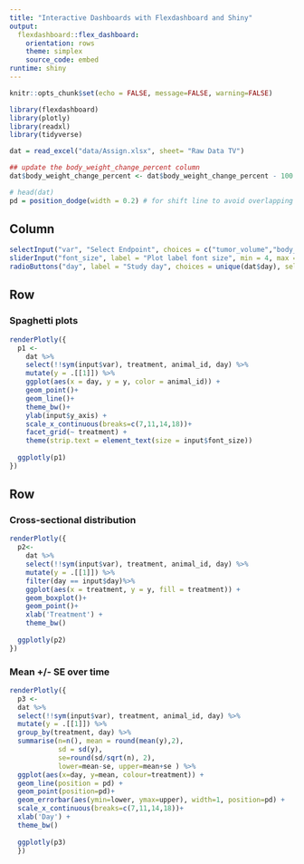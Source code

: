 ---
title: "Interactive Dashboards with Flexdashboard and Shiny"
output: 
  flexdashboard::flex_dashboard:
    orientation: rows
    theme: simplex
    source_code: embed
runtime: shiny
---


```{r setup}
knitr::opts_chunk$set(echo = FALSE, message=FALSE, warning=FALSE)

library(flexdashboard)
library(plotly)
library(readxl)
library(tidyverse)
```


```{r data}
dat = read_excel("data/Assign.xlsx", sheet= "Raw Data TV")

## update the body_weight_change_percent column
dat$body_weight_change_percent <- dat$body_weight_change_percent - 100

# head(dat)
pd = position_dodge(width = 0.2) # for shift line to avoid overlapping
```

Column {.sidebar}
-----------------------------------------------------------------------


```{r}
selectInput("var", "Select Endpoint", choices = c("tumor_volume","body_weight_change_percent"), selected = "tumor_volume")
sliderInput("font_size", label = "Plot label font size", min = 4, max = 20, step = 0.5, value = 12)
radioButtons("day", label = "Study day", choices = unique(dat$day), selected = "7")
```



Row {data-height=350}
-----------------------------------------------------------------------

### Spaghetti plots  

```{r plot1}
renderPlotly({
  p1 <- 
    dat %>%
    select(!!sym(input$var), treatment, animal_id, day) %>% 
    mutate(y = .[[1]]) %>%
    ggplot(aes(x = day, y = y, color = animal_id)) + 
    geom_point()+
    geom_line()+
    theme_bw()+
    ylab(input$y_axis) +
    scale_x_continuous(breaks=c(7,11,14,18))+
    facet_grid(~ treatment) +
    theme(strip.text = element_text(size = input$font_size))
  
  ggplotly(p1)
})
```


Row {data-height=650}
-----------------------------------------------------------------------

### Cross-sectional distribution  

```{r plot2}

renderPlotly({
  p2<-
    dat %>% 
    select(!!sym(input$var), treatment, animal_id, day) %>% 
    mutate(y = .[[1]]) %>%
    filter(day == input$day)%>%
    ggplot(aes(x = treatment, y = y, fill = treatment)) +
    geom_boxplot()+
    geom_point()+
    xlab('Treatment') +
    theme_bw() 
  
  ggplotly(p2)
})

```

### Mean +/- SE over time  

```{r plot3}

renderPlotly({
  p3 <-
  dat %>%
  select(!!sym(input$var), treatment, animal_id, day) %>% 
  mutate(y = .[[1]]) %>%
  group_by(treatment, day) %>%
  summarise(n=n(), mean = round(mean(y),2), 
            sd = sd(y),
            se=round(sd/sqrt(n), 2),
            lower=mean-se, upper=mean+se ) %>%
  ggplot(aes(x=day, y=mean, colour=treatment)) +
  geom_line(position = pd) +
  geom_point(position=pd)+
  geom_errorbar(aes(ymin=lower, ymax=upper), width=1, position=pd) +
  scale_x_continuous(breaks=c(7,11,14,18))+
  xlab('Day') +
  theme_bw() 
  
  ggplotly(p3)
  })
```


